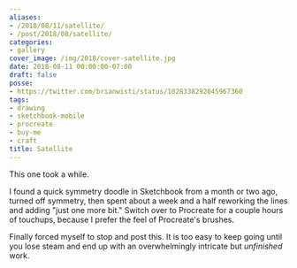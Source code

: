 ```yaml
---
aliases:
- /2018/08/11/satellite/
- /post/2018/08/satellite/
categories:
- gallery
cover_image: /img/2018/cover-satellite.jpg
date: 2018-08-11 00:00:00-07:00
draft: false
posse:
- https://twitter.com/brianwisti/status/1028338292045967360
tags:
- drawing
- sketchbook-mobile
- procreate
- buy-me
- craft
title: Satellite
---
```


This one took a while.
<!--more-->

I found a quick symmetry doodle in Sketchbook from a month or two ago, turned off symmetry, then spent about a
week and a half reworking the lines and adding "just one more bit." Switch over to Procreate for a couple
hours of touchups, because I prefer the feel of Procreate's brushes.

Finally forced myself to stop and post this. It is too easy to keep going until you lose steam and end up with
an overwhelmingly intricate but *unfinished* work.
